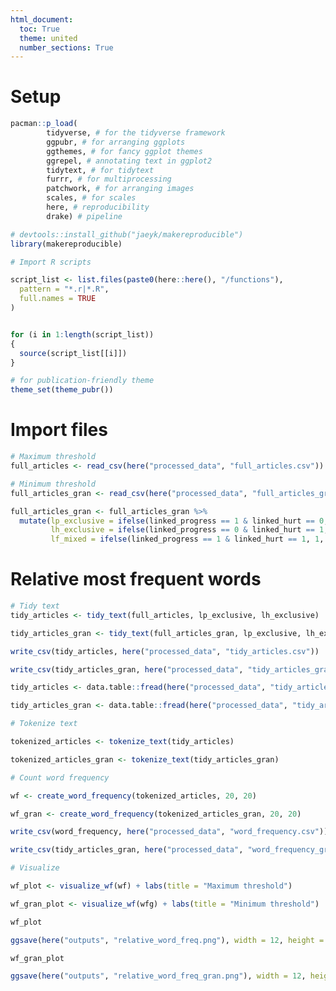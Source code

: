 ```yaml
---
html_document:
  toc: True
  theme: united
  number_sections: True
---
```


# Setup

```r

pacman::p_load(
        tidyverse, # for the tidyverse framework
        ggpubr, # for arranging ggplots
        ggthemes, # for fancy ggplot themes
        ggrepel, # annotating text in ggplot2 
        tidytext, # for tidytext
        furrr, # for multiprocessing
        patchwork, # for arranging images
        scales, # for scales 
        here, # reproducibility 
        drake) # pipeline

# devtools::install_github("jaeyk/makereproducible")
library(makereproducible)

# Import R scripts

script_list <- list.files(paste0(here::here(), "/functions"),
  pattern = "*.r|*.R",
  full.names = TRUE
)


for (i in 1:length(script_list))
{
  source(script_list[[i]])
}

# for publication-friendly theme
theme_set(theme_pubr())
```


# Import files

```r
# Maximum threshold 
full_articles <- read_csv(here("processed_data", "full_articles.csv"))

# Minimum threshold 
full_articles_gran <- read_csv(here("processed_data", "full_articles_gran.csv"))

full_articles_gran <- full_articles_gran %>%
  mutate(lp_exclusive = ifelse(linked_progress == 1 & linked_hurt == 0, 1, 0),
         lh_exclusive = ifelse(linked_progress == 0 & linked_hurt == 1, 1, 0),
         lf_mixed = ifelse(linked_progress == 1 & linked_hurt == 1, 1, 0))
```

# Relative most frequent words

```r
# Tidy text 
tidy_articles <- tidy_text(full_articles, lp_exclusive, lh_exclusive)

tidy_articles_gran <- tidy_text(full_articles_gran, lp_exclusive, lh_exclusive)

write_csv(tidy_articles, here("processed_data", "tidy_articles.csv"))

write_csv(tidy_articles_gran, here("processed_data", "tidy_articles_gran.csv"))

```

```r
tidy_articles <- data.table::fread(here("processed_data", "tidy_articles.csv"))

tidy_articles_gran <- data.table::fread(here("processed_data", "tidy_articles_gran.csv"))

# Tokenize text 

tokenized_articles <- tokenize_text(tidy_articles)

tokenized_articles_gran <- tokenize_text(tidy_articles_gran)

```

```r

# Count word frequency 

wf <- create_word_frequency(tokenized_articles, 20, 20)

wf_gran <- create_word_frequency(tokenized_articles_gran, 20, 20)

write_csv(word_frequency, here("processed_data", "word_frequency.csv"))

write_csv(tidy_articles_gran, here("processed_data", "word_frequency_gran.csv"))

```

```r

# Visualize 

wf_plot <- visualize_wf(wf) + labs(title = "Maximum threshold")

wf_gran_plot <- visualize_wf(wfg) + labs(title = "Minimum threshold")

wf_plot 

ggsave(here("outputs", "relative_word_freq.png"), width = 12, height = 12)

wf_gran_plot

ggsave(here("outputs", "relative_word_freq_gran.png"), width = 12, height = 12)

```